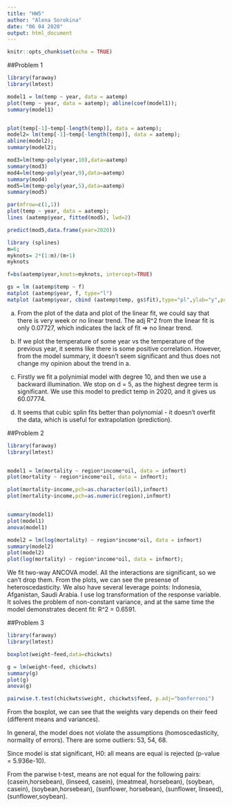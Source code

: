 ---
title: "HW5"
author: "Alena Sorokina"
date: "06 04 2020"
output: html_document
---

```{r setup, include=FALSE}
knitr::opts_chunk$set(echo = TRUE)
```


##Problem 1
```{r}
library(faraway)
library(lmtest)

model1 = lm(temp ~ year, data = aatemp)
plot(temp ~ year, data = aatemp); abline(coef(model1));
summary(model1)


plot(temp[-1]~temp[-length(temp)], data = aatemp);
model2= lm(temp[-1]~temp[-length(temp)], data = aatemp);
abline(model2);
summary(model2);

mod3=lm(temp~poly(year,10),data=aatemp)
summary(mod3)
mod4=lm(temp~poly(year,9),data=aatemp)
summary(mod4)
mod5=lm(temp~poly(year,5),data=aatemp)
summary(mod5)

par(mfrow=c(1,1))
plot(temp ~ year, data = aatemp);
lines (aatemp$year, fitted(mod5), lwd=2)

predict(mod5,data.frame(year=2020))

library (splines)
m=6;
myknots= 2*(1:m)/(m+1)
myknots

f=bs(aatemp$year,knots=myknots, intercept=TRUE)

gs = lm (aatemp$temp ~ f)
matplot (aatemp$year, f, type="l")
matplot (aatemp$year, cbind (aatemp$temp, gs$fit),type="pl",ylab="y",pch=18)


```

a) From the plot of the data and plot of the linear fit, we could say that there is very week or no linear trend. The adj R^2 from the linear fit is only  0.07727, which indicates the lack of fit => no linear trend. 

b) If we plot the temperature of some year vs the temperature of the previous year, it seems like there is some positive correlation. However, from the model summary, it doesn't seem significant and thus does not change my opinion about the trend in a. 

c) Firstly we fit a polynimial model with degree 10, and then we use a backward illumination. We stop on d = 5, as the highest degree term is significant. We use this model to predict temp in 2020, and it gives us 60.07774. 

d) It seems that cubic splin fits better than polynomial - it doesn't overfit the data, which is useful for extrapolation (prediction). 



##Problem 2
```{r}
library(faraway)
library(lmtest)


model1 = lm(mortality ~ region*income*oil, data = infmort)
plot(mortality ~ region*income*oil, data = infmort);

plot(mortality~income,pch=as.character(oil),infmort)
plot(mortality~income,pch=as.numeric(region),infmort)


summary(model1)
plot(model1)
anova(model1)

model2 = lm(log(mortality) ~ region*income*oil, data = infmort)
summary(model2)
plot(model2)
plot(log(mortality) ~ region*income*oil, data = infmort);

```

We fit two-way ANCOVA model. All the interactions are significant, so we can't drop them. 
From the plots, we can see the presense of heteroscedasticity. 
We also have several leverage points: Indonesia, Afganistan, Saudi Arabia. 
I use log transformation of the response variable. It solves the problem of non-constant variance, and at the same time the model demonstrates decent fit: R^2 = 0.6591. 


##Problem 3
```{r}
library(faraway)
library(lmtest)

boxplot(weight~feed,data=chickwts) 

g = lm(weight~feed, chickwts)
summary(g)
plot(g)
anova(g)

pairwise.t.test(chickwts$weight, chickwts$feed, p.adj="bonferroni")


```

From the boxplot, we can see that the weights vary depends on their feed (different means and  variances). 

In general, the model does not violate the assumptions (homoscedasticity, normality of errors). There are some outliers: 53, 54, 68. 

Since model is stat significant, H0: all means are equal is rejected (p-value = 5.936e-10). 

From the parwise t-test, means are not equal for the following pairs:  (casein,horsebean), (linseed, casein), (meatmeal, horsebean), (soybean, casein), (soybean,horsebean), (sunflower, horsebean), (sunflower, linseed), (sunflower,soybean).
